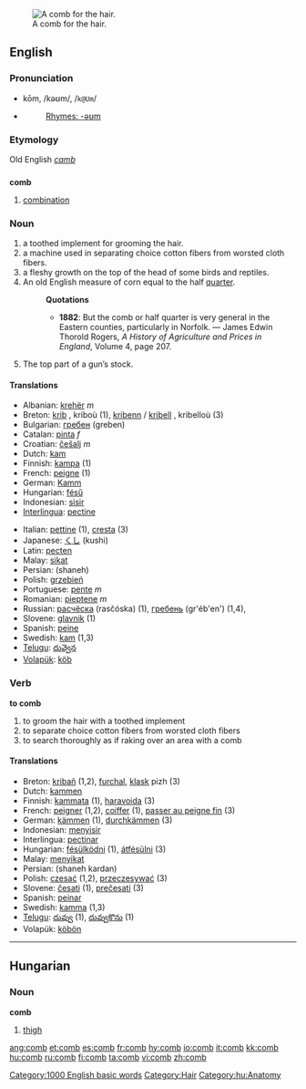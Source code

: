 {{see|ċomb}}
[[Image:Comb.png|thumb|right|A comb for the hair.]]
==English==

===Pronunciation===
*kōm, /kəʊm/, /<tt>k@Um</tt>/
*{{audio|en-us-comb.ogg|Audio (US)}}
*:[[Rhymes:English:-əʊm|Rhymes: -əʊm]]

===Etymology===
Old English ''[[camb]]''

==={{abbreviation}}===
'''comb'''

# [[combination]]

===Noun===
{{en-noun}}

# a toothed implement for grooming the hair.
# a machine used in separating choice cotton fibers from worsted cloth fibers.
# a fleshy growth on the top of the head of some birds and reptiles.
# An old English measure of corn equal to the half [[quarter]].
#:'''Quotations'''
#:*'''1882''': But the comb or half quarter is very general in the Eastern counties, particularly in Norfolk. &mdash; James Edwin Thorold Rogers, ''A History of Agriculture and Prices in England'', Volume 4, page 207.
#The top part of a gun’s stock.

====Translations====
{{top}}
*Albanian: [[krehër]] ''m''
*Breton: [[krib]] {{f}}, kriboù {{p}} (1), [[kribenn]] / [[kribell]] {{f}}, kribelloù {{p}} (3)
*Bulgarian: [[гребен]] (greben) {{m}}
*Catalan: [[pinta]] ''f''
*Croatian: [[češalj]] ''m''
*Dutch: [[kam]] {{m}}
*Finnish: [[kampa]] (1)
*French: [[peigne]] {{m}} (1)
*German: [[Kamm]] {{m}}
*Hungarian: [[fésű]]
*Indonesian: [[sisir]]
*[[Interlingua]]: [[pectine]]
{{mid}}
*Italian: [[pettine]] (1), [[cresta]] {{f}} (3)
*Japanese: [[くし]] (kushi)
*Latin: [[pecten]]
*Malay: [[sikat]]
*Persian: {{FAchar|[[شانه]]}} (shaneh)
*Polish: [[grzebień]] {{m}}
*Portuguese: [[pente]] ''m''
*Romanian: [[pieptene]] ''m''
*Russian: [[расчёска]] (rasčóska) {{f}} (1), [[гребень]] (gr'éb'en') {{m}} (1,4),
*Slovene: [[glavnik]] {{m}} (1)
*Spanish: [[peine]] {{m}}
*Swedish: [[kam]] (1,3)
*[[Telugu]]: [[దువ్వెన]]
*[[Volapük]]: [[köb]]
{{bottom}}

===Verb===
'''to comb'''

# to groom the hair with a toothed implement
# to separate choice cotton fibers from worsted cloth fibers
# to search thoroughly as if raking over an area with a comb

====Translations====
*Breton: [[kribañ]] (1,2), [[furchal]], [[klask]] pizh (3)
*Dutch: [[kammen]]
*Finnish: [[kammata]] (1), [[haravoida]] (3)
*French: [[peigner]] (1,2), [[coiffer]] (1), [[passer au peigne fin]] (3)
*German: [[kämmen]] (1), [[durchkämmen]] (3)
*Indonesian: [[sisir|menyisir]]
*Interlingua: [[pectinar]]
*Hungarian:  [[fésülködni]] (1), [[átfésülni]] (3)
*Malay: [[sikat|menyikat]]
*Persian: {{FAchar|[[شانه کردن]]}} (shaneh kardan)
*Polish: [[czesać]] (1,2), [[przeczesywać]] (3) 
*Slovene: [[česati]] (1), [[prečesati]] (3)
*Spanish: [[peinar]]
*Swedish: [[kamma]] (1,3)
*[[Telugu]]: [[దువ్వు]] (1), [[దువ్వుకొను]] (1)
*Volapük: [[köbön]]

[[Category:1000 English basic words]]
[[Category:Hair]]

----

==Hungarian==

===Noun===
'''comb'''
#[[thigh]]

[[Category:hu:Anatomy]]

[[ang:comb]]
[[et:comb]]
[[es:comb]]
[[fr:comb]]
[[hy:comb]]
[[io:comb]]
[[it:comb]]
[[kk:comb]]
[[hu:comb]]
[[ru:comb]]
[[fi:comb]]
[[ta:comb]]
[[vi:comb]]
[[zh:comb]]